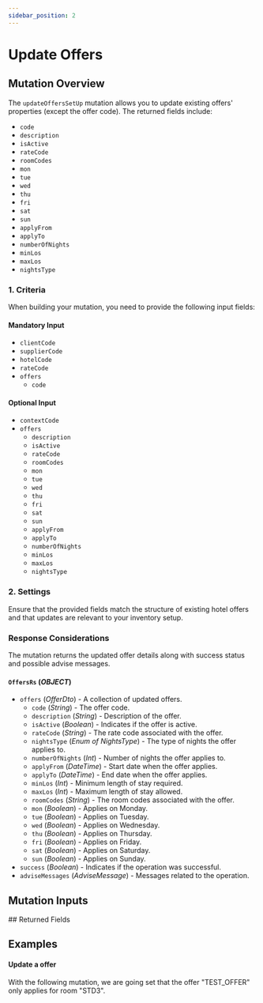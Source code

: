 ```yaml
---
sidebar_position: 2
---
```




# Update Offers

## Mutation Overview

The `updateOffersSetUp` mutation allows you to update existing offers' properties (except the offer code). The returned fields include:

* `code`
* `description`
* `isActive`
* `rateCode`
* `roomCodes`
* `mon`
* `tue`
* `wed`
* `thu`
* `fri`
* `sat`
* `sun`
* `applyFrom`
* `applyTo`
* `numberOfNights`
* `minLos`
* `maxLos`
* `nightsType`

### 1. Criteria

When building your mutation, you need to provide the following input fields:

#### Mandatory Input
* `clientCode`
* `supplierCode`
* `hotelCode`
* `rateCode`
* `offers`
  * `code`

#### Optional Input
* `contextCode`
* `offers`
  * `description`
  * `isActive`
  * `rateCode`
  * `roomCodes`
  * `mon`
  * `tue`
  * `wed`
  * `thu`
  * `fri`
  * `sat`
  * `sun`
  * `applyFrom`
  * `applyTo`
  * `numberOfNights`
  * `minLos`
  * `maxLos`
  * `nightsType`

### 2. Settings

Ensure that the provided fields match the structure of existing hotel offers and that updates are relevant to your inventory setup.

### Response Considerations

The mutation returns the updated offer details along with success status and possible advise messages.

#### `OffersRs` (*OBJECT*)
* `offers` (*OfferDto*) - A collection of updated offers.
  * `code` (*String*) - The offer code.
  * `description` (*String*) - Description of the offer.
  * `isActive` (*Boolean*) - Indicates if the offer is active.
  * `rateCode` (*String*) - The rate code associated with the offer.
  * `nightsType` (*Enum of NightsType*) - The type of nights the offer applies to.
  * `numberOfNights` (*Int*) - Number of nights the offer applies to.
  * `applyFrom` (*DateTime*) - Start date when the offer applies.
  * `applyTo` (*DateTime*) - End date when the offer applies.
  * `minLos` (*Int*) - Minimum length of stay required.
  * `maxLos` (*Int*) - Maximum length of stay allowed.
  * `roomCodes` (*String*) - The room codes associated with the offer.
  * `mon` (*Boolean*) - Applies on Monday.
  * `tue` (*Boolean*) - Applies on Tuesday.
  * `wed` (*Boolean*) - Applies on Wednesday.
  * `thu` (*Boolean*) - Applies on Thursday.
  * `fri` (*Boolean*) - Applies on Friday.
  * `sat` (*Boolean*) - Applies on Saturday.
  * `sun` (*Boolean*) - Applies on Sunday.
* `success` (*Boolean*) - Indicates if the operation was successful.
* `adviseMessages` (*AdviseMessage*) - Messages related to the operation.


## Mutation Inputs

<InventoryOffersSetupUpdateInput />
## Returned Fields

<OffersRs />


## Examples

#### Update a offer

With the following mutation, we are going set that the offer "TEST_OFFER" only applies for room "STD3".

<GraphqlSample query={updateOffersSetUpMutation} variables={updateOffersSetUpVariables} />